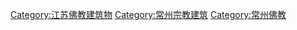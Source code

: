[[Category:江苏佛教建筑物|Category:江苏佛教建筑物]]
[[Category:常州宗教建筑|Category:常州宗教建筑]]
[[Category:常州佛教|Category:常州佛教]]
